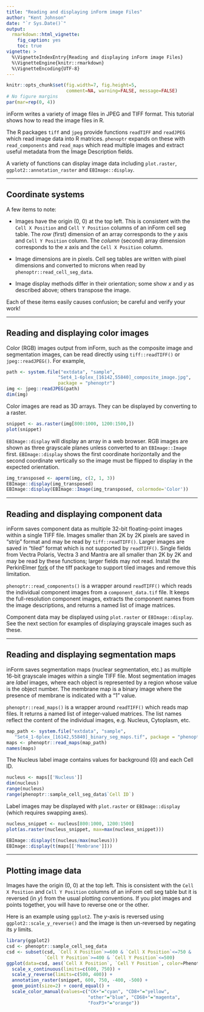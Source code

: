 ```yaml
---
title: "Reading and displaying inForm image Files"
author: "Kent Johnson"
date: "`r Sys.Date()`"
output:
  rmarkdown::html_vignette:
    fig_caption: yes
    toc: true
vignette: >
  %\VignetteIndexEntry{Reading and displaying inForm image Files}
  %\VignetteEngine{knitr::rmarkdown}
  %\VignetteEncoding{UTF-8}
---
```


```r
knitr::opts_chunk$set(fig.width=7, fig.height=5, 
                      comment=NA, warning=FALSE, message=FALSE)
# No figure margins
par(mar=rep(0, 4))
```

<style type="text/css">
img { 
  border: none;
}
</style>

inForm writes a variety of image files in JPEG and TIFF format. This
tutorial shows how to read the image files in R.

The R packages `tiff` and `jpeg` provide functions `readTIFF` and `readJPEG`
which read image data into R matrices. `phenoptr` expands on these with
`read_components` and `read_maps` which read multiple images and extract
useful metadata from the Image Description fields.

A variety of functions can display image data including `plot.raster`,
`ggplot2::annotation_raster` and `EBImage::display`. 

----

## Coordinate systems

A few items to note:

- Images have the origin (0, 0) at the top left. This is consistent with
the `Cell X Position` and `Cell Y Position` columns of an inForm
cell seg table. The _row_ (first) dimension of an array corresponds to
the $y$ axis and `Cell Y Position` column. The _column_ (second) array dimension
corresponds to the $x$ axis and the `Cell X Position` column. 

- Image dimensions are in pixels. Cell seg tables are written with pixel 
dimensions and converted to microns when read by `phenoptr::read_cell_seg_data`.

- Image display methods differ in their orientation; some show $x$ and $y$ as
described above; others transpose the image.

Each of these items easily causes confusion; be careful and verify your work!

----

## Reading and displaying color images

Color (RGB) images output from inForm, such as the composite image and 
segmentation images, can be read directly using 
`tiff::readTIFF()` or `jpeg::readJPEG()`.
For example,

```r
path <- system.file("extdata", "sample", 
                   "Set4_1-6plex_[16142,55840]_composite_image.jpg", 
                   package = "phenoptr")
img <- jpeg::readJPEG(path)
dim(img)
```

Color images are read as 3D arrays. They can be displayed by converting to
a raster. 

```r
snippet <- as.raster(img[800:1000, 1200:1500,])
plot(snippet)
```

`EBImage::display` will display an array in a web browser. RGB images are 
shown as three grayscale planes unless converted to an `EBImage::Image` first.
`EBImage::display` shows the first coordinate horizontally
and the second coordinate vertically so the image must be flipped to display
in the expected orientation.

```r
img_transposed <- aperm(img, c(2, 1, 3))
EBImage::display(img_transposed)
EBImage::display(EBImage::Image(img_transposed, colormode='Color'))
```

----

## Reading and displaying component data

inForm saves component data as multiple 32-bit floating-point
images within a single TIFF file.
Images smaller than 2K by 2K pixels are saved in "strip" format and may
be read by `tiff::readTIFF()`. Larger images are saved in "tiled" format
which is not supported by `readTIFF()`. Single fields from Vectra Polaris,
Vectra 3 and Mantra are all smaller than 2K by 2K and may be read
by these functions; larger fields may not read.  Install the PerkinElmer
[fork](https://github.com/PerkinElmer/tiff) of the tiff package to
support tiled images and remove this limitation.

`phenoptr::read_components()` is a wrapper around `readTIFF()` which reads
the individual component images from a `component_data.tif` file. 
It keeps the full-resolution component images,
extracts the component names from the image descriptions, 
and returns a named list of image matrices.

Component data may be displayed using `plot.raster` or `EBImage::display`. 
See the next section for examples of displaying grayscale images such as these.

----

## Reading and displaying segmentation maps

inForm saves segmentation maps (nuclear segmentation, etc.) as multiple
16-bit grayscale images within a single TIFF file. Most segmentation images
are _label_ images, where each object is represented by a region whose value
is the object number. The membrane map is a binary image where the presence
of membrane is indicated with a "1" value.

`phenoptr::read_maps()` is a wrapper around `readTIFF()` which reads
map files. It returns a named list of integer-valued matrices. The
list names reflect the content of the individual images, e.g. Nucleus,
Cytoplasm, etc.

```r
map_path <- system.file("extdata", "sample",
   "Set4_1-6plex_[16142,55840]_binary_seg_maps.tif", package = "phenoptr")
maps <- phenoptr::read_maps(map_path)
names(maps)
```

The Nucleus label image contains values for background (0) and each Cell ID.

```r
nucleus <- maps[['Nucleus']]
dim(nucleus)
range(nucleus)
range(phenoptr::sample_cell_seg_data$`Cell ID`)
```

Label images may be displayed with `plot.raster` or `EBImage::display`
(which requires swapping axes).


```r
nucleus_snippet <- nucleus[800:1000, 1200:1500]
plot(as.raster(nucleus_snippet, max=max(nucleus_snippet)))
```

```r
EBImage::display(t(nucleus/max(nucleus)))
EBImage::display(t(maps[['Membrane']]))
```

----

## Plotting image data

Images have the origin (0, 0) at the top left. This is consistent with
the `Cell X Position` and `Cell Y Position` columns of an inForm
cell seg table but it is reversed (in $y$) from the usual plotting conventions.
If you plot images and points together, you will have to reverse one or
the other. 

Here is an example using `ggplot2`. The $y$-axis is reversed
using `ggplot2::scale_y_reverse()` and the image is then un-reversed
by negating its $y$ limits.

```r
library(ggplot2)
csd <- phenoptr::sample_cell_seg_data
csd <- subset(csd, `Cell X Position`>=600 & `Cell X Position`<=750 &
              `Cell Y Position`>=400 & `Cell Y Position`<=500)
ggplot(data=csd, aes(`Cell X Position`, `Cell Y Position`, color=Phenotype)) +
  scale_x_continuous(limits=c(600, 750)) + 
  scale_y_reverse(limits=c(500, 400)) +
  annotation_raster(snippet, 600, 750, -400, -500) +
  geom_point(size=2) + coord_equal() +
  scale_color_manual(values=c("CK+"="cyan", "CD8+"="yellow",
                              "other"="blue", "CD68+"="magenta", 
                              "FoxP3+"="orange"))
```

